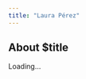 ```yaml
---
title: "Laura Pérez"
---
```


## About $title

<div id="professorInfo">Loading...</div>

<script>
const professorId = "laura-perez";

Promise.all([
  fetch("../data/professors.json").then(res => res.json()),
  fetch("../data/centers.json").then(res => res.json())
])
.then(([professors, centers]) => {
  const prof = professors.find(p => p.id === professorId);
  if (!prof) {
    document.getElementById("professorInfo").innerHTML = "<p>Professor not found.</p>";
    return;
  }

  const centerData = (prof.center_ids || []).map(cid =>
    centers.find(c => c.id === cid)
  ).filter(c => c);

  document.getElementById("professorInfo").innerHTML = `
    <p>$${prof.bio || "No biography available."}</p>

    <h3>Languages Spoken</h3>
    <ul>$${(prof.languages || []).map(l => `<li>$${l}</li>`).join("")}</ul>

    <h3>Teaches At</h3>
    <ul>
      $${centerData.map(c => 
        `<li><a href="../centers/$${c.page.split("/").pop()}">$${c.name}</a> ($${c.city})</li>`
      ).join("")}
    </ul>
  `;
})
.catch(err => {
  console.error(err);
  document.getElementById("professorInfo").innerHTML = "<p>Error loading data.</p>";
});
</script>
